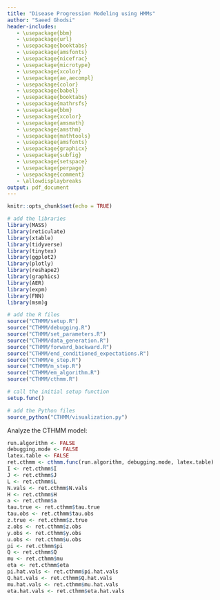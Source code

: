 ```yaml
---
title: "Disease Progression Modeling using HMMs"
author: "Saeed Ghodsi"
header-includes:
   - \usepackage{bbm}
   - \usepackage{url}
   - \usepackage{booktabs}
   - \usepackage{amsfonts}
   - \usepackage{nicefrac}
   - \usepackage{microtype}
   - \usepackage{xcolor}
   - \usepackage{ae,aecompl}
   - \usepackage{color}
   - \usepackage{babel}
   - \usepackage{booktabs}
   - \usepackage{mathrsfs}
   - \usepackage{bbm}
   - \usepackage{xcolor}
   - \usepackage{amsmath}
   - \usepackage{amsthm}
   - \usepackage{mathtools}
   - \usepackage{amsfonts}
   - \usepackage{graphicx}
   - \usepackage{subfig}
   - \usepackage{setspace}
   - \usepackage{perpage}
   - \usepackage{comment}
   - \allowdisplaybreaks
output: pdf_document
---
```


```r
knitr::opts_chunk$set(echo = TRUE)

# add the libraries
library(MASS)
library(reticulate)
library(xtable)
library(tidyverse)
library(tinytex)
library(ggplot2)
library(plotly) 
library(reshape2)
library(graphics)
library(AER)
library(expm)
library(FNN)
library(msm)g

# add the R files
source("CTHMM/setup.R")
source("CTHMM/debugging.R")
source("CTHMM/set_parameters.R")
source("CTHMM/data_generation.R")
source("CTHMM/forward_backward.R")
source("CTHMM/end_conditioned_expectations.R")
source("CTHMM/e_step.R")
source("CTHMM/m_step.R")
source("CTHMM/em_algorithm.R")
source("CTHMM/cthmm.R")

# call the initial setup function
setup.func()

# add the Python files
source_python("CTHMM/visualization.py")

```

Analyze the CTHMM model:

```r

run.algorithm <- FALSE
debugging.mode <- FALSE
latex.table <- FALSE
ret.cthmm <- cthmm.func(run.algorithm, debugging.mode, latex.table)
I <- ret.cthmm$I
J <- ret.cthmm$J
L <- ret.cthmm$L
N.vals <- ret.cthmm$N.vals
H <- ret.cthmm$H
a <- ret.cthmm$a
tau.true <- ret.cthmm$tau.true
tau.obs <- ret.cthmm$tau.obs
z.true <- ret.cthmm$z.true
z.obs <- ret.cthmm$z.obs
y.obs <- ret.cthmm$y.obs
u.obs <- ret.cthmm$u.obs
pi <- ret.cthmm$pi
Q <- ret.cthmm$Q
mu <- ret.cthmm$mu
eta <- ret.cthmm$eta
pi.hat.vals <- ret.cthmm$pi.hat.vals
Q.hat.vals <- ret.cthmm$Q.hat.vals
mu.hat.vals <- ret.cthmm$mu.hat.vals
eta.hat.vals <- ret.cthmm$eta.hat.vals

```


